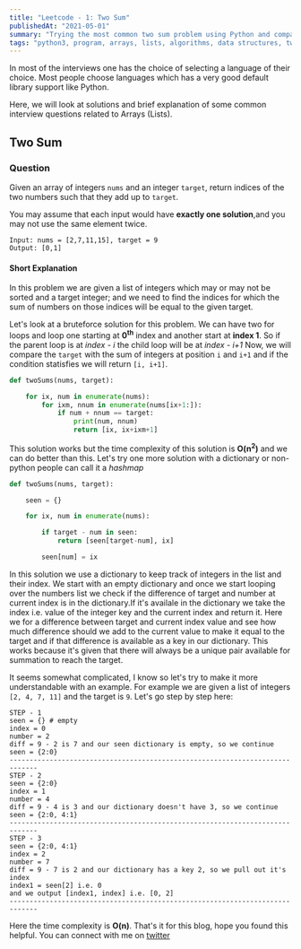 ```yaml
---
title: "Leetcode - 1: Two Sum"
publishedAt: "2021-05-01"
summary: "Trying the most common two sum problem using Python and comparing different solution techniques"
tags: "python3, program, arrays, lists, algorithms, data structures, two sum"
---
```


In most of the interviews one has the choice of selecting a language of their choice. Most people choose languages which has a very good default library support like Python.

Here, we will look at solutions and brief explanation of some common interview questions related to Arrays (Lists).

## Two Sum

### Question

Given an array of integers `nums` and an integer `target`, return indices of the two numbers such that they add up to `target`.

You may assume that each input would have **exactly one solution**,and you may not use the same element twice.

```dart:Input
Input: nums = [2,7,11,15], target = 9
Output: [0,1]
```

#### Short Explanation

In this problem we are given a list of integers which may or may not be sorted and a target integer; and we need to find the indices for which the sum of numbers on those indices will be equal to the given target.

Let's look at a bruteforce solution for this problem. We can have two for loops and loop one starting at **0<sup>th</sup>** index and another start at **index 1**.
So if the parent loop is at <i>index - i</i> the child loop will be at <i>index - i+1</i>
Now, we will compare the `target` with the sum of integers at position `i` and `i+1` and if the condition statisfies we will return `[i, i+1]`.

```dart:twosum_bruteforce.py
def twoSums(nums, target):

    for ix, num in enumerate(nums):
        for ixm, nnum in enumerate(nums[ix+1:]):
            if num + nnum == target:
                print(num, nnum)
                return [ix, ix+ixm+1]
```

This solution works but the time complexity of this solution is **O(n<sup>2</sup>)** and we can do better than this. Let's try one more solution with a dictionary or non-python people can call it a _hashmap_

```dart:twosum_dict.py
def twoSums(nums, target):

    seen = {}

    for ix, num in enumerate(nums):

        if target - num in seen:
            return [seen[target-num], ix]

        seen[num] = ix
```

In this solution we use a dictionary to keep track of integers in the list and their index. We start with an empty dictionary and once we start looping over the numbers list we check if the difference of target and number at current index is in the dictionary.If it's availale in the dictionary we take the index i.e. value of the integer key and the current index and return it.
Here we for a difference between target and current index value and see how much difference should we add to the current value to make it equal to the target and if that difference is available as a key in our dictionary. This works because it's given that there will always be a unique pair available for summation to reach the target.

It seems somewhat complicated, I know so let's try to make it more understandable with an example.
For example we are given a list of integers `[2, 4, 7, 11]` and the target is `9`. Let's go step by step here:

```dart:steps
STEP - 1
seen = {} # empty
index = 0
number = 2
diff = 9 - 2 is 7 and our seen dictionary is empty, so we continue
seen = {2:0}
-----------------------------------------------------------------------------
STEP - 2
seen = {2:0}
index = 1
number = 4
diff = 9 - 4 is 3 and our dictionary doesn't have 3, so we continue
seen = {2:0, 4:1}
-----------------------------------------------------------------------------
STEP - 3
seen = {2:0, 4:1}
index = 2
number = 7
diff = 9 - 7 is 2 and our dictionary has a key 2, so we pull out it's index
index1 = seen[2] i.e. 0
and we output [index1, index] i.e. [0, 2]
-----------------------------------------------------------------------------
```

Here the time complexity is **O(n)**. That's it for this blog, hope you found this helpful. You can connect with me on <a href="https://twitter.com/saglanivatsal">twitter</a>
